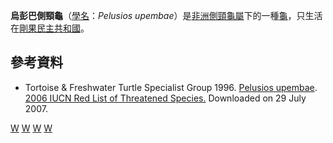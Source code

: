 {{Speciesbox 
| genus = Pelusios
| species = upembae
| status = DD
| status_system = IUCN2.3
| authority = Broadley, 1981
}}
'''烏彭巴側頸龜'''（[[學名|學名]]：''Pelusios upembae''）是[[非洲側頸龜屬|非洲側頸龜屬]]下的一種[[龜|龜]]，只生活在[[剛果民主共和國|剛果民主共和國]]。

==參考資料==
* Tortoise & Freshwater Turtle Specialist Group 1996.  [http://www.iucnredlist.org/search/details.php/16531/all Pelusios upembae].   [http://www.iucnredlist.org 2006 IUCN Red List of Threatened Species. ] {{WebCite|url=https://www.webcitation.org/6137CKTqL?url=http://www.iucnredlist.org/ |date=20110819073403 |dateformat=iso }}  Downloaded on 29 July 2007.
{{Taxonbar}}

[[Category:IUCN红色名录数据缺乏物种|W]]
[[Category:剛果民主共和國動物|W]]
[[Category:非洲側頸龜屬|W]]
[[Category:1981年描述的动物|W]]